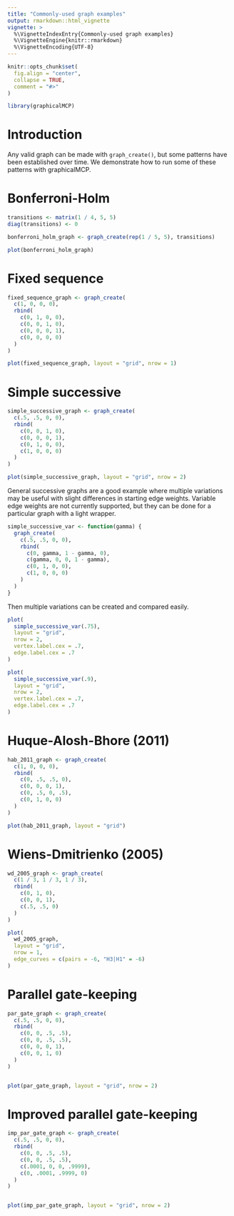 ```yaml
---
title: "Commonly-used graph examples"
output: rmarkdown::html_vignette
vignette: >
  %\VignetteIndexEntry{Commonly-used graph examples}
  %\VignetteEngine{knitr::rmarkdown}
  %\VignetteEncoding{UTF-8}
---
```


```r
knitr::opts_chunk$set(
  fig.align = "center",
  collapse = TRUE,
  comment = "#>"
)
```

```r
library(graphicalMCP)
```

# Introduction

Any valid graph can be made with `graph_create()`, but some patterns have been established over time. We demonstrate how to run some of these patterns with graphicalMCP.

# Bonferroni-Holm

```r
transitions <- matrix(1 / 4, 5, 5)
diag(transitions) <- 0

bonferroni_holm_graph <- graph_create(rep(1 / 5, 5), transitions)

plot(bonferroni_holm_graph)
```

# Fixed sequence

```r
fixed_sequence_graph <- graph_create(
  c(1, 0, 0, 0),
  rbind(
    c(0, 1, 0, 0),
    c(0, 0, 1, 0),
    c(0, 0, 0, 1),
    c(0, 0, 0, 0)
  )
)

plot(fixed_sequence_graph, layout = "grid", nrow = 1)
```

# Simple successive

```r
simple_successive_graph <- graph_create(
  c(.5, .5, 0, 0),
  rbind(
    c(0, 0, 1, 0),
    c(0, 0, 0, 1),
    c(0, 1, 0, 0),
    c(1, 0, 0, 0)
  )
)

plot(simple_successive_graph, layout = "grid", nrow = 2)
```

General successive graphs are a good example where multiple variations may be useful with slight differences in starting edge weights. Variable edge weights are not currently supported, but they can be done for a particular graph with a light wrapper.

```r
simple_successive_var <- function(gamma) {
  graph_create(
    c(.5, .5, 0, 0),
    rbind(
      c(0, gamma, 1 - gamma, 0),
      c(gamma, 0, 0, 1 - gamma),
      c(0, 1, 0, 0),
      c(1, 0, 0, 0)
    )
  )
}
```

Then multiple variations can be created and compared easily.

```r
plot(
  simple_successive_var(.75),
  layout = "grid",
  nrow = 2,
  vertex.label.cex = .7,
  edge.label.cex = .7
)

plot(
  simple_successive_var(.9),
  layout = "grid",
  nrow = 2,
  vertex.label.cex = .7,
  edge.label.cex = .7
)
```

# Huque-Alosh-Bhore (2011)

```r
hab_2011_graph <- graph_create(
  c(1, 0, 0, 0),
  rbind(
    c(0, .5, .5, 0),
    c(0, 0, 0, 1),
    c(0, .5, 0, .5),
    c(0, 1, 0, 0)
  )
)

plot(hab_2011_graph, layout = "grid")
```

# Wiens-Dmitrienko (2005)

```r
wd_2005_graph <- graph_create(
  c(1 / 3, 1 / 3, 1 / 3),
  rbind(
    c(0, 1, 0),
    c(0, 0, 1),
    c(.5, .5, 0)
  )
)

plot(
  wd_2005_graph,
  layout = "grid",
  nrow = 1,
  edge_curves = c(pairs = -6, "H3|H1" = -6)
)
```

# Parallel gate-keeping

```r
par_gate_graph <- graph_create(
  c(.5, .5, 0, 0),
  rbind(
    c(0, 0, .5, .5),
    c(0, 0, .5, .5),
    c(0, 0, 0, 1),
    c(0, 0, 1, 0)
  )
)


plot(par_gate_graph, layout = "grid", nrow = 2)
```

# Improved parallel gate-keeping

```r
imp_par_gate_graph <- graph_create(
  c(.5, .5, 0, 0),
  rbind(
    c(0, 0, .5, .5),
    c(0, 0, .5, .5),
    c(.0001, 0, 0, .9999),
    c(0, .0001, .9999, 0)
  )
)


plot(imp_par_gate_graph, layout = "grid", nrow = 2)
```
